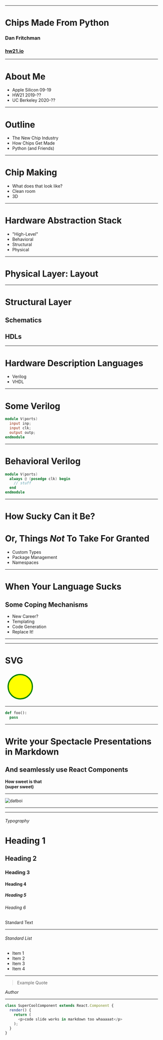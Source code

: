 
---
# Chips Made From Python 
### Dan Fritchman
### [hw21.io](hw21.io)

---

# About Me 
* Apple Silicon 09-19
* HW21 2019-??
* UC Berkeley 2020-??

---
# Outline
* The New Chip Industry
* How Chips Get Made
* Python (and Friends) 

---
# Chip Making 
* What does that look like? 
* Clean room 
* 3D

---
# Hardware Abstraction Stack 
* "High-Level"
* Behavioral
* Structural 
* Physical 

---
# Physical Layer: Layout

---
# Structural Layer
## Schematics
## HDLs

---
# Hardware Description Languages
* Verilog
* VHDL 

---

# Some Verilog 
```verilog
module V(ports)
  input inp;
  input clk;
  output outp;
endmodule
```

---

# Behavioral Verilog 
```verilog
module V(ports)
  always @ (posedge clk) begin
    // stuff
  end 
endmodule
```

---
# How Sucky Can it Be?
# Or, Things *Not* To Take For Granted
* Custom Types
* Package Management 
* Namespaces 

---
# When Your Language Sucks
## Some Coping Mechanisms 
* New Career?
* Templating
* Code Generation 
* Replace It!

---







---
# SVG
<svg width="100" height="100">
  <circle cx="50" cy="50" r="40" stroke="green" stroke-width="4" fill="yellow" />
</svg>

---

```python
def foo():
  pass
```

---


# Write your Spectacle Presentations in Markdown
## And seamlessly use React Components  
**How sweet is that**  
**(super sweet)**

---

![datboi](https://pbs.twimg.com/media/CkjFUyTXEAEysBY.jpg)


---

<RegularComponent/>

---

###### Typography
# Heading 1
## Heading 2
### Heading 3
#### Heading 4
##### Heading 5
###### Heading 6

Standard Text

---

###### Standard List

- Item 1
- Item 2
- Item 3
- Item 4

---

> Example Quote

<Cite>Author</Cite>

---

```javascript
class SuperCoolComponent extends React.Component {
  render() {
    return (
      <p>code slide works in markdown too whaaaaat</p>
    );
  }
}
```
